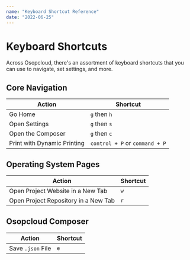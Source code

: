 ```yaml
---
name: "Keyboard Shortcut Reference"
date: "2022-06-25"
---
```


# Keyboard Shortcuts

Across Osopcloud, there's an assortment of keyboard shortcuts that you can use to navigate, set settings, and more.

## Core Navigation

| Action                      | Shortcut                       |
| --------------------------- | ------------------------------ |
| Go Home                     | `g` then `h`                   |
| Open Settings               | `g` then `s`                   |
| Open the Composer           | `g` then `c`                   |
| Print with Dynamic Printing | `control + P` or `command + P` |

## Operating System Pages

| Action                               | Shortcut |
| ------------------------------------ | -------- |
| Open Project Website in a New Tab    | `w`      |
| Open Project Repository in a New Tab | `r`      |

## Osopcloud Composer

| Action            | Shortcut |
| ----------------- | -------- |
| Save `.json` File | `e`      |

